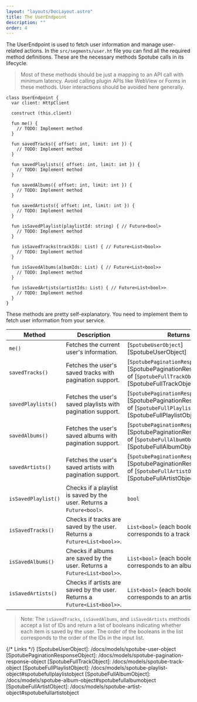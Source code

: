 ```yaml
---
layout: "layouts/DocLayout.astro"
title: The UserEndpoint
description: ""
order: 4
---
```


The UserEndpoint is used to fetch user information and manage user-related actions.
In the `src/segments/user.ht` file you can find all the required method definitions. These are the necessary
methods Spotube calls in its lifecycle.

> Most of these methods should be just a mapping to an API call with minimum latency. Avoid calling plugin APIs like WebView or Forms
> in these methods. User interactions should be avoided here generally.

```hetu_script
class UserEndpoint {
  var client: HttpClient

  construct (this.client)

  fun me() {
    // TODO: Implement method
  }

  fun savedTracks({ offset: int, limit: int }) {
    // TODO: Implement method
  }

  fun savedPlaylists({ offset: int, limit: int }) {
    // TODO: Implement method
  }

  fun savedAlbums({ offset: int, limit: int }) {
    // TODO: Implement method
  }

  fun savedArtists({ offset: int, limit: int }) {
    // TODO: Implement method
  }

  fun isSavedPlaylist(playlistId: string) { // Future<bool>
    // TODO: Implement method
  }

  fun isSavedTracks(trackIds: List) { // Future<List<bool>>
    // TODO: Implement method
  }

  fun isSavedAlbums(albumIds: List) { // Future<List<bool>>
    // TODO: Implement method
  }

  fun isSavedArtists(artistIds: List) { // Future<List<bool>>
    // TODO: Implement method
  }
}
```

These methods are pretty self-explanatory. You need to implement them to fetch user information from your service.

| Method              | Description                                                              | Returns                                                                                                                          |
| ------------------- | ------------------------------------------------------------------------ | -------------------------------------------------------------------------------------------------------------------------------- |
| `me()`              | Fetches the current user's information.                                  | [`SpotubeUserObject`][SpotubeUserObject]                                                                                         |
| `savedTracks()`     | Fetches the user's saved tracks with pagination support.                 | [`SpotubePaginationResponseObject`][SpotubePaginationResponseObject] of [`SpotubeFullTrackObject`][SpotubeFullTrackObject]       |
| `savedPlaylists()`  | Fetches the user's saved playlists with pagination support.              | [`SpotubePaginationResponseObject`][SpotubePaginationResponseObject] of [`SpotubeFullPlaylistObject`][SpotubeFullPlaylistObject] |
| `savedAlbums()`     | Fetches the user's saved albums with pagination support.                 | [`SpotubePaginationResponseObject`][SpotubePaginationResponseObject] of [`SpotubeFullAlbumObject`][SpotubeFullAlbumObject]       |
| `savedArtists()`    | Fetches the user's saved artists with pagination support.                | [`SpotubePaginationResponseObject`][SpotubePaginationResponseObject] of [`SpotubeFullArtistObject`][SpotubeFullArtistObject]     |
| `isSavedPlaylist()` | Checks if a playlist is saved by the user. Returns a `Future<bool>`.     | `bool`                                                                                                                           |
| `isSavedTracks()`   | Checks if tracks are saved by the user. Returns a `Future<List<bool>>`.  | `List<bool>` (each boolean corresponds to a track ID)                                                                            |
| `isSavedAlbums()`   | Checks if albums are saved by the user. Returns a `Future<List<bool>>`.  | `List<bool>` (each boolean corresponds to an album ID)                                                                           |
| `isSavedArtists()`  | Checks if artists are saved by the user. Returns a `Future<List<bool>>`. | `List<bool>` (each boolean corresponds to an artist ID)                                                                          |

> Note: The `isSavedTracks`, `isSavedAlbums`, and `isSavedArtists` methods accept a list of IDs and return a list of booleans
> indicating whether each item is saved by the user. The order of the booleans in the list corresponds to the order of the IDs
> in the input list.

{/* Links */}
[SpotubeUserObject]: /docs/models/spotube-user-object
[SpotubePaginationResponseObject]: /docs/models/spotube-pagination-response-object
[SpotubeFullTrackObject]: /docs/models/spotube-track-object
[SpotubeFullPlaylistObject]: /docs/models/spotube-playlist-object#spotubefullplaylistobject
[SpotubeFullAlbumObject]: /docs/models/spotube-album-object#spotubefullalbumobject
[SpotubeFullArtistObject]: /docs/models/spotube-artist-object#spotubefullartistobject
